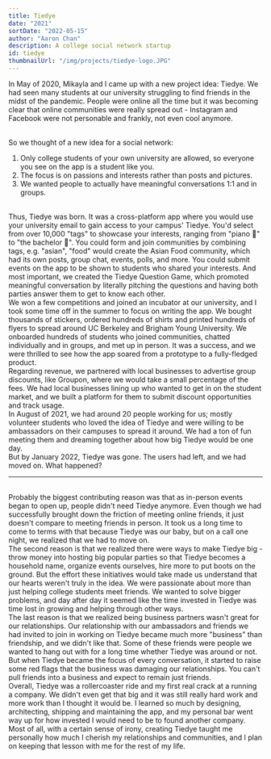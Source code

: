```yaml
---
title: Tiedye
date: "2021"
sortDate: "2022-05-15"
author: "Aaron Chan"
description: A college social network startup
id: tiedye
thumbnailUrl: "/img/projects/tiedye-logo.JPG"
---
```


In May of 2020, Mikayla and I came up with a new project idea: Tiedye. We had seen many students at our university struggling to find friends in the midst of the pandemic. People were online all the time but it was becoming clear that online communities were really spread out - Instagram and Facebook were not personable and frankly, not even cool anymore.

<br />
So we thought of a new idea for a social network:

<br />
<ol
  className="ml-4"
  style={{ "list-style-type": "decimal", "margin-left": "20px" }}
>
  <li>
    Only college students of your own university are allowed, so everyone you
    see on the app is a student like you.
  </li>
  <li>
    The focus is on passions and interests rather than posts and pictures.
  </li>
  <li>
    We wanted people to actually have meaningful conversations 1:1 and in
    groups.
  </li>
</ol>

<br />
Thus, Tiedye was born. It was a cross-platform app where you would use your university
email to gain access to your campus' Tiedye. You'd select from over 10,000 "tags"
to showcase your interests, ranging from "piano 🎹" to "the bachelor 🌹". You could
form and join communities by combining tags, e.g. "asian", "food" would create the
Asian Food community, which had its own posts, group chat, events, polls, and more.
You could submit events on the app to be shown to students who shared your interests.
And most important, we created the Tiedye Question Game, which promoted meaningful
conversation by literally pitching the questions and having both parties answer them
to get to know each other.

<br />
We won a few competitions and joined an incubator at our university, and I took some
time off in the summer to focus on writing the app. We bought thousands of stickers,
ordered hundreds of shirts and printed hundreds of flyers to spread around UC Berkeley
and Brigham Young University. We onboarded hundreds of students who joined communities,
chatted individually and in groups, and met up in person. It was a success, and we
were thrilled to see how the app soared from a prototype to a fully-fledged product.

<br />
Regarding revenue, we partnered with local businesses to advertise group discounts,
like Groupon, where we would take a small percentage of the fees. We had local businesses
lining up who wanted to get in on the student market, and we built a platform for
them to submit discount opportunities and track usage.

<br />
In August of 2021, we had around 20 people working for us; mostly volunteer students
who loved the idea of Tiedye and were willing to be ambassadors on their campuses
to spread it around. We had a ton of fun meeting them and dreaming together about
how big Tiedye would be one day.

<br />
But by January 2022, Tiedye was gone. The users had left, and we had moved on. What
happened?
<br />
<hr className="mt-4"></hr>
<br />
Probably the biggest contributing reason was that as in-person events began to
open up, people didn't need Tiedye anymore. Even though we had successfully
brought down the friction of meeting online friends, it just doesn't compare to
meeting friends in person. It took us a long time to come to terms with that
because Tiedye was our baby, but on a call one night, we realized that we had to
move on.

<br />
The second reason is that we realized there were ways to make Tiedye big - throw
money into hosting big popular parties so that Tiedye becomes a household name, organize
events ourselves, hire more to put boots on the ground. But the effort these initiatives
would take made us understand that our hearts weren't truly in the idea. We were
passionate about more than just helping college students meet friends. We wanted
to solve bigger problems, and day after day it seemed like the time invested in Tiedye
was time lost in growing and helping through other ways.

<br />
The last reason is that we realized being business partners wasn't great for our
relationships. Our relationship with our ambassadors and friends we had invited to
join in working on Tiedye became much more "business" than friendship, and we didn't
like that. Some of these friends were people we wanted to hang out with for a long
time whether Tiedye was around or not. But when Tiedye became the focus of every
conversation, it started to raise some red flags that the business was damaging our
relationships. You can't pull friends into a business and expect to remain just friends.

<br />
Overall, Tiedye was a rollercoaster ride and my first real crack at a running a company.
We didn't even get that big and it was still really hard work and more work than
I thought it would be. I learned so much by designing, architecting, shipping and
maintaining the app, and my personal bar went way up for how invested I would need
to be to found another company. Most of all, with a certain sense of irony, creating
Tiedye taught me personally how much I cherish my relationships and communities,
and I plan on keeping that lesson with me for the rest of my life.
